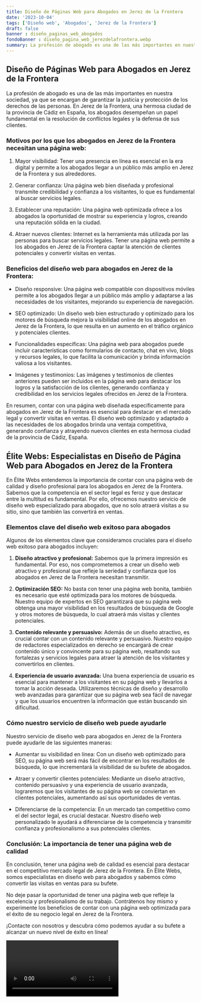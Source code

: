 ```yaml
---
title: Diseño de Páginas Web para Abogados en Jerez de la Frontera
date: '2023-10-04'
tags: ['Diseño web', 'Abogados', 'Jerez de la Frontera']
draft: false
banner : diseño_paginas_web_abogados
fondoBanner : diseño_pagina_web_jerezdelafrontera.webp
summary: La profesión de abogado es una de las más importantes en nuestra sociedad, ya que se encargan de garantizar la justicia y protección de los derechos de las personas. En Jerez de la Frontera, una hermosa ciudad de la provincia de Cádiz en España, los abogados desempeñan un papel fundamental en la resolución de conflictos legales y la defensa de sus clientes.
---
```


## Diseño de Páginas Web para Abogados en Jerez de la Frontera

La profesión de abogado es una de las más importantes en nuestra sociedad, ya que se encargan de garantizar la justicia y protección de los derechos de las personas. En Jerez de la Frontera, una hermosa ciudad de la provincia de Cádiz en España, los abogados desempeñan un papel fundamental en la resolución de conflictos legales y la defensa de sus clientes.

### Motivos por los que los abogados en Jerez de la Frontera necesitan una página web:

1. Mayor visibilidad: Tener una presencia en línea es esencial en la era digital y permite a los abogados llegar a un público más amplio en Jerez de la Frontera y sus alrededores.

2. Generar confianza: Una página web bien diseñada y profesional transmite credibilidad y confianza a los visitantes, lo que es fundamental al buscar servicios legales.

3. Establecer una reputación: Una página web optimizada ofrece a los abogados la oportunidad de mostrar su experiencia y logros, creando una reputación sólida en la ciudad.

4. Atraer nuevos clientes: Internet es la herramienta más utilizada por las personas para buscar servicios legales. Tener una página web permite a los abogados en Jerez de la Frontera captar la atención de clientes potenciales y convertir visitas en ventas.

### Beneficios del diseño web para abogados en Jerez de la Frontera:

- Diseño responsive: Una página web compatible con dispositivos móviles permite a los abogados llegar a un público más amplio y adaptarse a las necesidades de los visitantes, mejorando su experiencia de navegación.

- SEO optimizado: Un diseño web bien estructurado y optimizado para los motores de búsqueda mejora la visibilidad online de los abogados en Jerez de la Frontera, lo que resulta en un aumento en el tráfico orgánico y potenciales clientes.

- Funcionalidades específicas: Una página web para abogados puede incluir características como formularios de contacto, chat en vivo, blogs y recursos legales, lo que facilita la comunicación y brinda información valiosa a los visitantes.

- Imágenes y testimonios: Las imágenes y testimonios de clientes anteriores pueden ser incluidos en la página web para destacar los logros y la satisfacción de los clientes, generando confianza y credibilidad en los servicios legales ofrecidos en Jerez de la Frontera.

En resumen, contar con una página web diseñada específicamente para abogados en Jerez de la Frontera es esencial para destacar en el mercado legal y convertir visitas en ventas. El diseño web optimizado y adaptado a las necesidades de los abogados brinda una ventaja competitiva, generando confianza y atrayendo nuevos clientes en esta hermosa ciudad de la provincia de Cádiz, España.

<GifSeo />

<Cta />

## Élite Webs: Especialistas en Diseño de Página Web para Abogados en Jerez de la Frontera

En Élite Webs entendemos la importancia de contar con una página web de calidad y diseño profesional para los abogados en Jerez de la Frontera. Sabemos que la competencia en el sector legal es feroz y que destacar entre la multitud es fundamental. Por ello, ofrecemos nuestro servicio de diseño web especializado para abogados, que no solo atraerá visitas a su sitio, sino que también las convertirá en ventas.

### Elementos clave del diseño web exitoso para abogados

Algunos de los elementos clave que consideramos cruciales para el diseño web exitoso para abogados incluyen:

1. **Diseño atractivo y profesional:** Sabemos que la primera impresión es fundamental. Por eso, nos comprometemos a crear un diseño web atractivo y profesional que refleje la seriedad y confianza que los abogados en Jerez de la Frontera necesitan transmitir.

2. **Optimización SEO:** No basta con tener una página web bonita, también es necesario que esté optimizada para los motores de búsqueda. Nuestro equipo de expertos en SEO garantizará que su página web obtenga una mayor visibilidad en los resultados de búsqueda de Google y otros motores de búsqueda, lo cual atraerá más visitas y clientes potenciales.

3. **Contenido relevante y persuasivo:** Además de un diseño atractivo, es crucial contar con un contenido relevante y persuasivo. Nuestro equipo de redactores especializados en derecho se encargará de crear contenido único y convincente para su página web, resaltando sus fortalezas y servicios legales para atraer la atención de los visitantes y convertirlos en clientes.

4. **Experiencia de usuario avanzada:** Una buena experiencia de usuario es esencial para mantener a los visitantes en su página web y llevarlos a tomar la acción deseada. Utilizaremos técnicas de diseño y desarrollo web avanzadas para garantizar que su página web sea fácil de navegar y que los usuarios encuentren la información que están buscando sin dificultad.

### Cómo nuestro servicio de diseño web puede ayudarle

Nuestro servicio de diseño web para abogados en Jerez de la Frontera puede ayudarle de las siguientes maneras:

- Aumentar su visibilidad en línea: Con un diseño web optimizado para SEO, su página web será más fácil de encontrar en los resultados de búsqueda, lo que incrementará la visibilidad de su bufete de abogados.

- Atraer y convertir clientes potenciales: Mediante un diseño atractivo, contenido persuasivo y una experiencia de usuario avanzada, lograremos que los visitantes de su página web se conviertan en clientes potenciales, aumentando así sus oportunidades de ventas.

- Diferenciarse de la competencia: En un mercado tan competitivo como el del sector legal, es crucial destacar. Nuestro diseño web personalizado le ayudará a diferenciarse de la competencia y transmitir confianza y profesionalismo a sus potenciales clientes.

### Conclusión: La importancia de tener una página web de calidad

En conclusión, tener una página web de calidad es esencial para destacar en el competitivo mercado legal de Jerez de la Frontera. En Élite Webs, somos especialistas en diseño web para abogados y sabemos cómo convertir las visitas en ventas para su bufete.

No deje pasar la oportunidad de tener una página web que refleje la excelencia y profesionalismo de su trabajo. Contrátenos hoy mismo y experimente los beneficios de contar con una página web optimizada para el éxito de su negocio legal en Jerez de la Frontera.

¡Contacte con nosotros y descubra cómo podemos ayudar a su bufete a alcanzar un nuevo nivel de éxito en línea!

<Video />

<CtaBot job='Abogados' city='Jerez de la Frontera'/>

<Gmaps query='Jerez de la Frontera+españa+maps' />